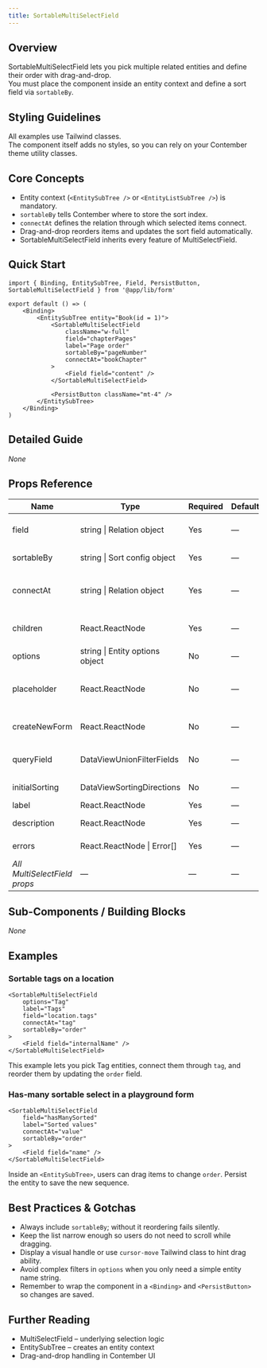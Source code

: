 ```yaml
---
title: SortableMultiSelectField
---
```


<!-- Edited by human: false -->
<!-- Examples count: 13 -->
<!-- Source examples: 1 -->
<!-- Playground examples: 2 -->
<!-- External examples: 10 -->
<!-- Import examples: 7 -->

## Overview
SortableMultiSelectField lets you pick multiple related entities and define their order with drag-and-drop.  
You must place the component inside an entity context and define a sort field via `sortableBy`.

## Styling Guidelines
All examples use Tailwind classes.  
The component itself adds no styles, so you can rely on your Contember theme utility classes.

## Core Concepts
- Entity context (`<EntitySubTree />` or `<EntityListSubTree />`) is mandatory.  
- `sortableBy` tells Contember where to store the sort index.  
- `connectAt` defines the relation through which selected items connect.  
- Drag-and-drop reorders items and updates the sort field automatically.  
- SortableMultiSelectField inherits every feature of MultiSelectField.

## Quick Start
```tsx
import { Binding, EntitySubTree, Field, PersistButton, SortableMultiSelectField } from '@app/lib/form'

export default () => (
	<Binding>
		<EntitySubTree entity="Book(id = 1)">
			<SortableMultiSelectField
				className="w-full"
				field="chapterPages"
				label="Page order"
				sortableBy="pageNumber"
				connectAt="bookChapter"
			>
				<Field field="content" />
			</SortableMultiSelectField>

			<PersistButton className="mt-4" />
		</EntitySubTree>
	</Binding>
)
```

## Detailed Guide
_None_

## Props Reference
| Name | Type | Required | Default | Description |
|------|------|----------|---------|-------------|
| field | string &#124; Relation object | Yes | — | Target relation holding selected items |
| sortableBy | string &#124; Sort config object | Yes | — | Field used to store sort order |
| connectAt | string &#124; Relation object | Yes | — | Relation through which the item is connected |
| children | React.ReactNode | Yes | — | JSX rendered inside each option |
| options | string &#124; Entity options object | No | — | Entity options or filter |
| placeholder | React.ReactNode | No | — | Placeholder text when nothing is selected |
| createNewForm | React.ReactNode | No | — | Form shown when creating a new entity |
| queryField | DataViewUnionFilterFields | No | — | Field used for server-side search |
| initialSorting | DataViewSortingDirections | No | — | Initial list ordering |
| label | React.ReactNode | Yes | — | Field label |
| description | React.ReactNode | Yes | — | Helper description |
| errors | React.ReactNode &#124; Error[] | Yes | — | Validation errors |
| _All MultiSelectField props_ | — | — | — | Inherited; see MultiSelectField docs |

## Sub-Components / Building Blocks
_None_

## Examples

### Sortable tags on a location
```tsx
<SortableMultiSelectField
	options="Tag"
	label="Tags"
	field="location.tags"
	connectAt="tag"
	sortableBy="order"
>
	<Field field="internalName" />
</SortableMultiSelectField>
```
This example lets you pick Tag entities, connect them through `tag`, and reorder them by updating the `order` field.

### Has-many sortable select in a playground form
```tsx
<SortableMultiSelectField
	field="hasManySorted"
	label="Sorted values"
	connectAt="value"
	sortableBy="order"
>
	<Field field="name" />
</SortableMultiSelectField>
```
Inside an `<EntitySubTree>`, users can drag items to change `order`. Persist the entity to save the new sequence.

## Best Practices & Gotchas
- Always include `sortableBy`; without it reordering fails silently.  
- Keep the list narrow enough so users do not need to scroll while dragging.  
- Display a visual handle or use `cursor-move` Tailwind class to hint drag ability.  
- Avoid complex filters in `options` when you only need a simple entity name string.  
- Remember to wrap the component in a `<Binding>` and `<PersistButton>` so changes are saved.

## Further Reading
- MultiSelectField – underlying selection logic  
- EntitySubTree – creates an entity context  
- Drag-and-drop handling in Contember UI

<!-- End of Generated Documentation -->